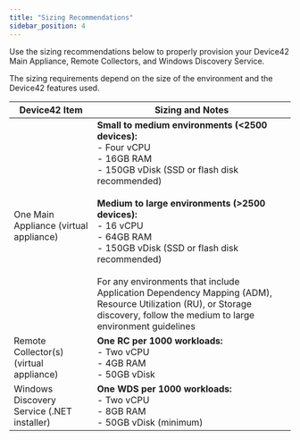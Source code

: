```yaml
---
title: "Sizing Recommendations"
sidebar_position: 4
---
```


Use the sizing recommendations below to properly provision your Device42 Main Appliance, Remote Collectors, and Windows Discovery Service. 

The sizing requirements depend on the size of the environment and the Device42 features used.

| Device42 Item                                    | Sizing and Notes |
|--------------------------------------------------|------------------|
| One Main Appliance (virtual appliance) | **Small to medium environments (\<2500 devices):**  <br/> - Four vCPU <br/> - 16GB RAM <br/> - 150GB vDisk (SSD or flash disk recommended)<br/><br/>  **Medium to large environments (>2500 devices):** <br/>- 16 vCPU <br/>- 64GB RAM <br/>- 150GB vDisk (SSD or flash disk recommended)<br/><br/>  For any environments that include Application Dependency Mapping (ADM), Resource Utilization (RU), or Storage discovery, follow the medium to large environment guidelines |
| Remote Collector(s) (virtual appliance) | **One RC per 1000 workloads:** <br/>- Two vCPU <br/>- 4GB RAM <br/>- 50GB vDisk |
| Windows Discovery Service (.NET installer) | **One WDS per 1000 workloads:**  <br/> - Two vCPU <br/> - 8GB RAM <br/> - 50GB vDisk (minimum) |
